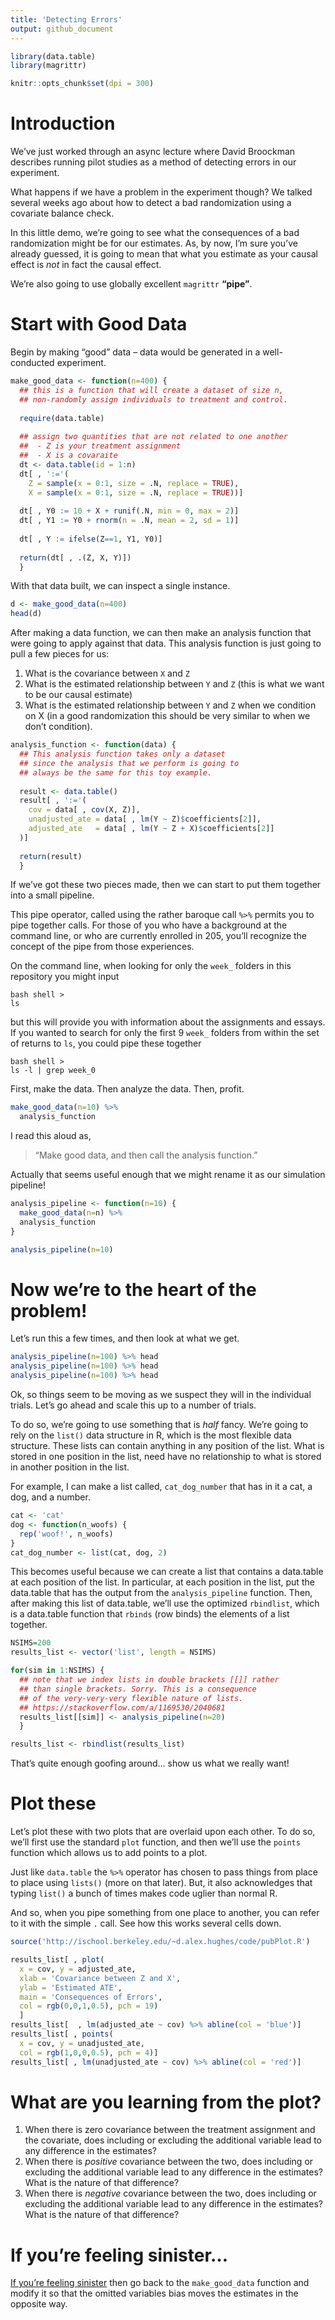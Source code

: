```yaml
---
title: 'Detecting Errors'
output: github_document
---
```


```r
library(data.table)
library(magrittr)

knitr::opts_chunk$set(dpi = 300)
```

# Introduction

We've just worked through an async lecture where David Broockman describes running pilot studies as a method of detecting errors in our experiment. 

What happens if we have a problem in the experiment though? We talked several weeks ago about how to detect a bad randomization using a covariate balance check. 

In this little demo, we're going to see what the consequences of a bad randomization might be for our estimates. As, by now, I'm sure you've already guessed, it is going to mean that what you estimate as your causal effect is *not* in fact the causal effect. 

We're also going to use globally excellent `magrittr` **"pipe"**. 

# Start with Good Data 

Begin by making "good" data -- data would be generated in a well-conducted experiment.  

```r
make_good_data <- function(n=400) { 
  ## this is a function that will create a dataset of size n, 
  ## non-randomly assign individuals to treatment and control. 
  
  require(data.table) 
  
  ## assign two quantities that are not related to one another
  ##  - Z is your treatment assignment 
  ##  - X is a covaraite 
  dt <- data.table(id = 1:n)
  dt[ , ':='(
    Z = sample(x = 0:1, size = .N, replace = TRUE),
    X = sample(x = 0:1, size = .N, replace = TRUE))]
  
  dt[ , Y0 := 10 + X + runif(.N, min = 0, max = 2)]
  dt[ , Y1 := Y0 + rnorm(n = .N, mean = 2, sd = 1)]
  
  dt[ , Y := ifelse(Z==1, Y1, Y0)]
  
  return(dt[ , .(Z, X, Y)])
  }
```

With that data built, we can inspect a single instance. 

```r
d <- make_good_data(n=400)
head(d)
```

After making a data function, we can then make an analysis function that were going to apply against that data. This analysis function is just going to pull a few pieces for us: 

1. What is the covariance between `X` and `Z`
2. What is the estimated relationship between `Y` and `Z` (this is what we want to be our causal estimate)
3. What is the estimated relationship between `Y` and `Z` when we condition on X (in a good randomization this should be very similar to when we don't condition).

```r
analysis_function <- function(data) { 
  ## This analysis function takes only a dataset
  ## since the analysis that we perform is going to 
  ## always be the same for this toy example. 
  
  result <- data.table()
  result[ , ':='(
    cov = data[ , cov(X, Z)], 
    unadjusted_ate = data[ , lm(Y ~ Z)$coefficients[2]], 
    adjusted_ate   = data[ , lm(Y ~ Z + X)$coefficients[2]]
  )]
  
  return(result)
  } 
```

If we've got these two pieces made, then we can start to put them together into a small pipeline. 

This pipe operator, called using the rather baroque call `%>%` permits you to pipe together calls. For those of you who have a background at the command line, or who are currently enrolled in 205, you'll recognize the concept of the pipe from those experiences. 

On the command line, when looking for only the `week_` folders in this repository you might input 

```
bash shell >
ls
```

but this will provide you with information about the assignments and essays. If you wanted to search for only the first 9 `week_` folders from within the set of returns to `ls`, you could pipe these together

```
bash shell >
ls -l | grep week_0
```

First, make the data. Then analyze the data. Then, profit.

```r
make_good_data(n=10) %>% 
  analysis_function
```
I read this aloud as, 

> "Make good data, and then call the analysis function." 

Actually that seems useful enough that we might rename it as our simulation pipeline! 

```r
analysis_pipeline <- function(n=10) { 
  make_good_data(n=n) %>% 
  analysis_function
}

analysis_pipeline(n=10)
```

# Now we're to the heart of the problem! 

Let's run this a few times, and then look at what we get. 

```r
analysis_pipeline(n=100) %>% head
analysis_pipeline(n=100) %>% head
analysis_pipeline(n=100) %>% head
```
Ok, so things seem to be moving as we suspect they will in the individual trials. Let's go ahead and scale this up to a number of trials. 

To do so, we're going to use something that is *half* fancy. We're going to rely on the `list()` data structure in R, which is the most flexible data structure. These lists can contain anything in any position of the list. What is stored in one position in the list, need have no relationship to what is stored in another position in the list. 

For example, I can make a list called, `cat_dog_number` that has in it a cat, a dog, and a number. 

```r
cat <- 'cat'
dog <- function(n_woofs) { 
  rep('woof!', n_woofs)
}
cat_dog_number <- list(cat, dog, 2)

```

This becomes useful because we can create a list that contains a data.table at each position of the list. In particular, at each position in the list, put the data.table that has the output from the `analysis_pipeline` function. Then, after making this list of data.table, we'll use the optimized `rbindlist`, which is a data.table function that `rbinds` (row binds) the elements of a list together. 

```r
NSIMS=200
results_list <- vector('list', length = NSIMS)

for(sim in 1:NSIMS) { 
  ## note that we index lists in double brackets [[]] rather
  ## than single brackets. Sorry. This is a consequence 
  ## of the very-very-very flexible nature of lists. 
  ## https://stackoverflow.com/a/1169530/2040681
  results_list[[sim]] <- analysis_pipeline(n=20)
  }

results_list <- rbindlist(results_list)
```

That's quite enough goofing around... show us what we really want! 

# Plot these 

Let's plot these with two plots that are overlaid upon each other. To do so, we'll first use the standard `plot` function, and then we'll use the `points` function which allows us to add points to a plot. 

Just like `data.table` the `%>%` operator has chosen to pass things from place to place using `lists()` (more on that later). But, it also acknowledges that typing `list()` a bunch of times makes code uglier than normal R. 

And so, when you pipe something from one place to another, you can refer to it with the simple `.` call. See how this works several cells down. 


```r
source('http://ischool.berkeley.edu/~d.alex.hughes/code/pubPlot.R')

results_list[ , plot(
  x = cov, y = adjusted_ate, 
  xlab = 'Covariance between Z and X', 
  ylab = 'Estimated ATE', 
  main = 'Consequences of Errors',
  col = rgb(0,0,1,0.5), pch = 19)
  ]
results_list[  , lm(adjusted_ate ~ cov) %>% abline(col = 'blue')]
results_list[ , points(
  x = cov, y = unadjusted_ate,
  col = rgb(1,0,0,0.5), pch = 4)]
results_list[ , lm(unadjusted_ate ~ cov) %>% abline(col = 'red')]
```

# What are you learning from the plot? 

1. When there is zero covariance between the treatment assignment and the covariate, does including or excluding the additional variable lead to any difference in the estimates? 
2. When there is *positive* covariance between the two, does including or excluding the additional variable lead to any difference in the estimates? What is the nature of that difference? 
4. When there is *negative* covariance between the two, does including or excluding the additional variable lead to any difference in the estimates? What is the nature of that difference? 

# If you're feeling sinister... 

[If you're feeling sinister](https://open.spotify.com/track/7DVWZrkGOEKRzv9ZxeGQDP?si=7HihGxR7TGaVS0acmeSJug) then go back to the `make_good_data` function and modify it so that the omitted variables bias moves the estimates in the opposite way. 